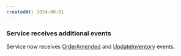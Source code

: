 ```yaml
---
createdAt: 2024-08-01
---
```


### Service receives additional events

Service now receives [OrderAmended](/docs/events/OrderAmended/0.0.1) and [UpdateInventory](/docs/commands/UpdateInventory/0.0.3) events.
